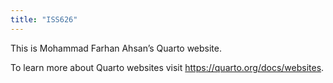 ```yaml
---
title: "ISS626"
---
```


This is Mohammad Farhan Ahsan's Quarto website.

To learn more about Quarto websites visit <https://quarto.org/docs/websites>.


